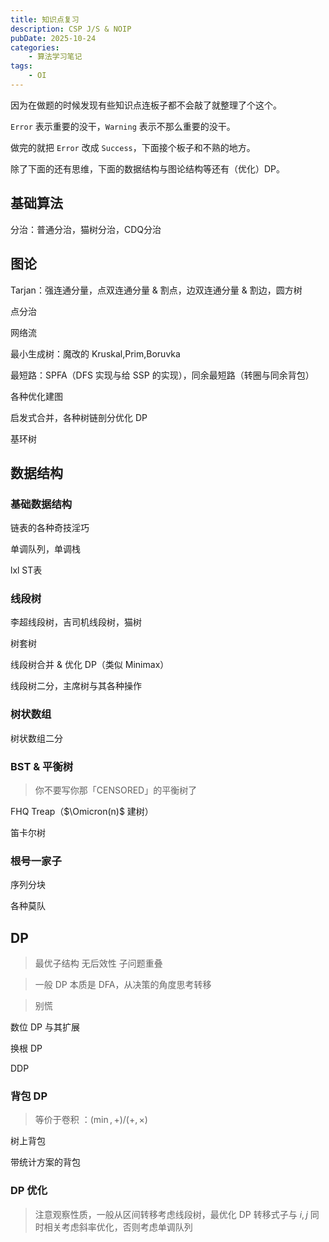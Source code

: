 ```yaml
---
title: 知识点复习
description: CSP J/S & NOIP
pubDate: 2025-10-24
categories:
    - 算法学习笔记
tags:
    - OI
---
```



因为在做题的时候发现有些知识点连板子都不会敲了就整理了个这个。

```Error``` 表示重要的没干，```Warning``` 表示不那么重要的没干。

做完的就把 ```Error``` 改成 ```Success```，下面接个板子和不熟的地方。

除了下面的还有思维，下面的数据结构与图论结构等还有（优化）DP。

## 基础算法

<Error>分治：普通分治，猫树分治，CDQ分治</Error>

## 图论

<Error>Tarjan：强连通分量，点双连通分量 & 割点，边双连通分量 & 割边，圆方树</Error>

<Error>点分治</Error>

<Error>网络流</Error>

<Error>最小生成树：魔改的 Kruskal,Prim,Boruvka</Error>

<Error>最短路：SPFA（DFS 实现与给 SSP 的实现），同余最短路（转圈与同余背包）</Error>

<Error>各种优化建图</Error>

<Error>启发式合并，各种树链剖分优化 DP</Error>

<Error>基环树</Error>

## 数据结构

### 基础数据结构

<Error>链表的各种奇技淫巧</Error>

<Error>单调队列，单调栈</Error>

<Error>lxl ST表</Error>


### 线段树

<Error>李超线段树，吉司机线段树，猫树</Error>

<Error>树套树</Error>

<Error>线段树合并 & 优化 DP（类似 Minimax）</Error>

<Error>线段树二分，主席树与其各种操作</Error>

### 树状数组

<Error>树状数组二分</Error>

### BST & 平衡树

> 你不要写你那「CENSORED」的平衡树了

<Warning>FHQ Treap（$\Omicron(n)$ 建树）</Warning>

<Error>笛卡尔树</Error>

### 根号一家子

<Success>序列分块</Success>

<Warning>各种莫队</Warning>

## DP

> 最优子结构 无后效性 子问题重叠

> 一般 DP 本质是 DFA，从决策的角度思考转移

> 别慌

<Error>数位 DP 与其扩展</Error>

<Error>换根 DP</Error>

<Warning>DDP</Warning>

### 背包 DP

> 等价于卷积 ：$(\min,+) / (+,\times)$

<Error>树上背包</Error>

<Error>带统计方案的背包</Error>

### DP 优化

> 注意观察性质，一般从区间转移考虑线段树，最优化 DP 转移式子与 $i,j$ 同时相关考虑斜率优化，否则考虑单调队列